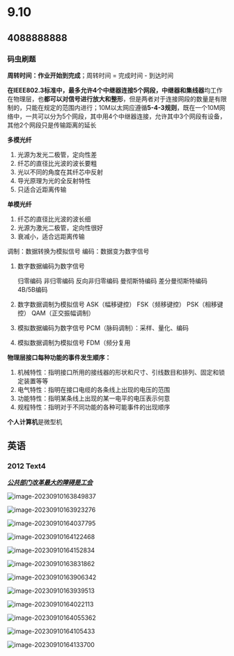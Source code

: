 
# 9.10

> <Hitokoto />

## 4088888888

### 码虫刷题

**周转时间：作业开始到完成**；周转时间 = 完成时间 - 到达时间  

**在IEEE802.3标准中，最多允许4个中继器连接5个网段，中继器和集线器**均工作在物理层，也**都可以对信号进行放大和整形**，但是两者对于连接网段的数量是有限制的，只能在规定的范围内进行；10M以太网应遵循**5-4-3规则**，既在一个10M网络中，一共可以分为5个网段，其中用4个中继器连接，允许其中3个网段有设备，其他2个网段只是传输距离的延长

**多模光纤**

1. 光源为发光二极管，定向性差
2. 纤芯的直径比光波的波长要粗
3. 光以不同的角度在其纤芯中反射
4. 导光原理为光的全反射特性
5. 只适合近距离传输

**单模光纤**

1. 纤芯的直径比光波的波长细
2. 光源为激光二极管，定向性很好
3. 衰减小，适合远距离传输

调制：数据转换为模拟信号
编码：数据变为数字信号

1. 数字数据编码为数字信号

   归零编码
   非归零编码
   反向非归零编码
   曼彻斯特编码
   差分曼彻斯特编码
   4B/5B编码

2. 数字数据调制为模拟信号
   ASK（幅移键控）
   FSK（频移键控）
   PSK（相移键控）
   QAM（正交振幅调制）

3. 模拟数据编码为数字信号
   PCM（脉码调制）：采样、量化、编码

4. 模拟数据调制为模拟信号
   FDM（频分复用

**物理层接口每种功能的事件发生顺序：**

1. 机械特性：指明接口所用的接线器的形状和尺寸、引线数目和排列、固定和锁定装置等等
2.  电气特性：指明在接口电缆的各条线上出现的电压的范围
3.  功能特性：指明某条线上出现的某一电平的电压表示何意
4. 规程特性：指明对于不同功能的各种可能事件的出现顺序

**个人计算机**是微型机

## 英语

### 2012 Text4

***<u>公共部门改革最大的障碍是工会</u>***

![image-20230910163849837](https://pic.redhat.team/uPic/image-20230910163849837.png)

![image-20230910163923276](https://pic.redhat.team/uPic/image-20230910163923276.png)

![image-20230910164037795](https://pic.redhat.team/uPic/image-20230910164037795.png)

![image-20230910164122468](https://pic.redhat.team/uPic/image-20230910164122468.png)

![image-20230910164152834](https://pic.redhat.team/uPic/image-20230910164152834.png)

![image-20230910163831862](https://pic.redhat.team/uPic/image-20230910163831862.png)

![image-20230910163906342](https://pic.redhat.team/uPic/image-20230910163906342.png)

![image-20230910163939513](https://pic.redhat.team/uPic/image-20230910163939513.png)

![image-20230910164022113](https://pic.redhat.team/uPic/image-20230910164022113.png)

![image-20230910164055362](https://pic.redhat.team/uPic/image-20230910164055362.png)

![image-20230910164105433](https://pic.redhat.team/uPic/image-20230910164105433.png)

![image-20230910164133700](https://pic.redhat.team/uPic/image-20230910164133700.png)